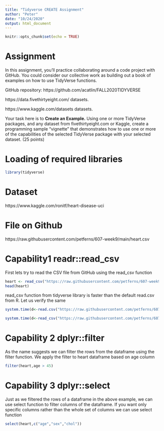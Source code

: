 ---
title: "Tidyverse CREATE Assignment"
author: "Peter"
date: "10/24/2020"
output: html_document
---

```{r setup, include=FALSE}
knitr::opts_chunk$set(echo = TRUE)
```

# Assignment

In this assignment, you’ll practice collaborating around a code project with GitHub.  You could consider our collective work as building out a book of examples on how to use TidyVerse functions.

GitHub repository:  https://github.com/acatlin/FALL2020TIDYVERSE

https://data.fivethirtyeight.com/ datasets.

https://www.kaggle.com/datasets datasets. 

Your task here is to <b>Create an Example.</b>  Using one or more TidyVerse packages, and any dataset from fivethirtyeight.com or Kaggle, create a programming sample “vignette” that demonstrates how to use one or more of the capabilities of the selected TidyVerse package with your selected dataset. (25 points)

# Loading of required libraries

```{r}
library(tidyverse)
```

# Dataset

https://www.kaggle.com/ronitf/heart-disease-uci

# File on Github

https://raw.githubusercontent.com/petferns/607-week9/main/heart.csv

# Capability1 readr::read_csv

First lets try to read the CSV file from GitHub using the read_csv function

```{r}
heart <- read_csv("https://raw.githubusercontent.com/petferns/607-week9/main/heart.csv")
head(heart)
```

read_csv function from tidyverse library is faster than the default read.csv from R. Let us verify the same

```{r}
system.time(d<-read.csv("https://raw.githubusercontent.com/petferns/607-week9/main/heart.csv"))
```


```{r message=FALSE}
system.time(d<-read_csv("https://raw.githubusercontent.com/petferns/607-week9/main/heart.csv"))

```

# Capability 2 dplyr::filter

As the name suggests we can filter the rows from the dataframe using the filter function.
We apply the filter to heart dataframe based on age column

```{r}
filter(heart,age > 45)
```

# Capability 3 dplyr::select

Just as we filtered the rows of a dataframe in the above example, we can use select function to filter columns of the dataframe. If you want only specific columns rather than the whole set of columns we can use select function

```{r}
select(heart,c("age","sex","chol"))
```

